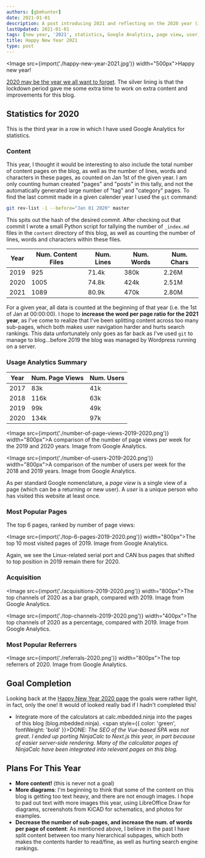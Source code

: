 ```yaml
---
authors: [gbmhunter]
date: 2021-01-01
description: A post introducing 2021 and reflecting on the 2020 year (including blog statistics).
lastUpdated: 2021-01-01
tags: [new year, '2021', statistics, Google Analytics, page view, user, referral, Hugo, GitHub, blog]
title: Happy New Year 2021
type: post
---
```


<Image src={import('./happy-new-year-2021.jpg')} width="500px">Happy new year!</Image>

[2020 may be the year we all want to forget](https://en.wikipedia.org/wiki/Death_to_2020). The silver lining is that the lockdown period gave me some extra time to work on extra content and improvements for this blog.

## Statistics for 2020

This is the third year in a row in which I have used Google Analytics for statistics.

### Content

This year, I thought it would be interesting to also include the total number of content pages on the blog, as well as the number of lines, words and characters in these pages, as counted on Jan 1st of the given year. I am only counting human created "pages" and "posts" in this tally, and not the automatically generated large number of "tag" and "category" pages. To find the last commit made in a given calender year I used the `git` command:

```bash
git rev-list -1 --before="Jan 01 2020" master
```

This spits out the hash of the desired commit. After checking out that commit I wrote a small Python script for tallying the number of `_index.md` files in the `content` directory of this blog, as well as counting the number of lines, words and characters within these files.

Year | Num. Content Files | Num. Lines | Num. Words | Num. Chars
-----|--------------------|------------|------------|------------
2019 | 925                | 71.4k      | 380k       | 2.26M
2020 | 1005               | 74.8k      | 424k       | 2.51M
2021 | 1089               | 80.9k      | 470k       | 2.80M 

For a given year, all data is counted at the beginning of that year (i.e. the 1st of Jan at 00:00:00). I hope to **increase the word per page ratio for the 2021 year**, as I've come to realize that I've been splitting content across too many sub-pages, which both makes user navigation harder and hurts search rankings. This data unfortunately only goes as far back as I've used `git` to manage to blog...before 2019 the blog was managed by Wordpress running on a server.

### Usage Analytics Summary

Year | Num. Page Views | Num. Users
-----|-----------------|------------
2017 | 83k             | 41k
2018 | 116k            | 63k
2019 | 99k             | 49k
2020 | 134k            | 97k

<Image src={import('./number-of-page-views-2019-2020.png')} width="800px">A comparison of the number of page views per week for the 2019 and 2020 years. Image from Google Analytics.</Image>

<Image src={import('./number-of-users-2019-2020.png')} width="800px">A comparison of the number of users per week for the 2018 and 2019 years. Image from Google Analytics.</Image>

As per standard Google nomenclature, a _page view_ is a single view of a page (which can be a returning or new user). A _user_ is a unique person who has visited this website at least once.

### Most Popular Pages

The top 6 pages, ranked by number of page views:

<Image src={import('./top-6-pages-2019-2020.png')} width="800px">The top 10 most visited pages of 2019. Image from Google Analytics.</Image>

Again, we see the Linux-related serial port and CAN bus pages that shifted to top position in 2019 remain there for 2020. 

### Acquisition

<Image src={import('./acquisitions-2019-2020.png')} width="800px">The top channels of 2020 as a bar graph, compared with 2019. Image from Google Analytics.</Image>

<Image src={import('./top-channels-2019-2020.png')} width="400px">The top channels of 2020 as a percentage, compared with 2019. Image from Google Analytics.</Image>

### Most Popular Referrers

<Image src={import('./referrals-2020.png')} width="800px">The top referrers of 2020. Image from Google Analytics.</Image>

## Goal Completion

Looking back at the [Happy New Year 2020 page](/updates/2020/01-01-happy-new-year-2020/) the goals were rather light, in fact, only the one! It would of looked really bad if I hadn't completed this!

* Integrate more of the calculators at calc.mbedded.ninja into the pages of this blog (blog.mbedded.ninja). <span style={{ color: 'green', fontWeight: 'bold' }}>DONE:</span> _The SEO of the Vue-based SPA was not great. I ended up porting NinjaCalc to Next.js this year, in part because of easier server-side rendering. Many of the calculator pages of NinjaCalc have been integrated into relevant pages on this blog._

## Plans For This Year

* **More content!** (this is never not a goal)
* **More diagrams**: I'm beginning to think that some of the content on this blog is getting too text heavy, and there are not enough images. I hope to pad out text with more images this year, using LibreOffice Draw for diagrams, screenshots from KiCAD for schematics, and photos for examples.
* **Decrease the number of sub-pages, and increase the num. of words per page of content**: As mentioned above, I believe in the past I have split content between too many hierarchical subpages, which both makes the contents harder to read/fine, as well as hurting search engine rankings.

